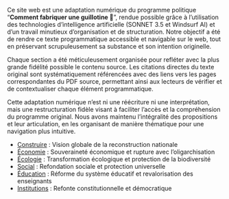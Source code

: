 Ce site web est une adaptation numérique du programme politique "**Comment fabriquer une guillotine 🐝**", rendue possible grâce à l'utilisation des technologies d'intelligence artificielle (SONNET 3.5 et Windsurf AI) et d'un travail minutieux d'organisation et de structuration. Notre objectif a été de rendre ce texte programmatique accessible et navigable sur le web, tout en préservant scrupuleusement sa substance et son intention originelle.

Chaque section a été méticuleusement organisée pour refléter avec la plus grande fidélité possible le contenu source. Les citations directes du texte original sont systématiquement référencées avec des liens vers les pages correspondantes du PDF source, permettant ainsi aux lecteurs de vérifier et de contextualiser chaque élément programmatique.

Cette adaptation numérique n'est ni une réécriture ni une interprétation, mais une restructuration fidèle visant à faciliter l'accès et la compréhension du programme original. Nous avons maintenu l'intégralité des propositions et leur articulation, en les organisant de manière thématique pour une navigation plus intuitive.


- [Construire](pages/construire.qmd) : Vision globale de la reconstruction nationale
- [Économie](pages/economie.qmd) : Souveraineté économique et rupture avec l'oligarchisation
- [Écologie](pages/ecologie.qmd) : Transformation écologique et protection de la biodiversité
- [Social](pages/social.qmd) : Refondation sociale et protection universelle
- [Éducation](pages/education.qmd) : Réforme du système éducatif et revalorisation des enseignants
- [Institutions](pages/institutions.qmd) : Refonte constitutionnelle et démocratique

